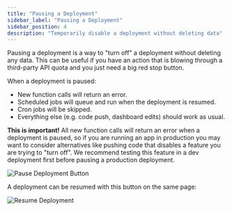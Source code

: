 ```yaml
---
title: "Pausing a Deployment"
sidebar_label: "Pausing a Deployment"
sidebar_position: 4
description: "Temporarily disable a deployment without deleting data"
---
```


Pausing a deployment is a way to "turn off" a deployment without deleting any
data. This can be useful if you have an action that is blowing through a
third-party API quota and you just need a big red stop button.

When a deployment is paused:

- New function calls will return an error.
- Scheduled jobs will queue and run when the deployment is resumed.
- Cron jobs will be skipped.
- Everything else (e.g. code push, dashboard edits) should work as usual.

**This is important!** All new function calls will return an error when a
deployment is paused, so if you are running an app in production you may want to
consider alternatives like pushing code that disables a feature you are trying
to "turn off". We recommend testing this feature in a dev deployment first
before pausing a production deployment.

![Pause Deployment Button](/screenshots/pause_deployment.png)

A deployment can be resumed with this button on the same page:

![Resume Deployment](/screenshots/resume_deployment.png)
